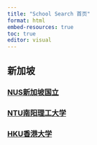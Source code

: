```yaml
---
title: "School Search 首页"
format: html
embed-resources: true
toc: true
editor: visual
---
```


## 新加坡

### [NUS新加坡国立](NUS.html)

### [NTU南阳理工大学](/NTU.html)

### [HKU香港大学](/HKU.html)
